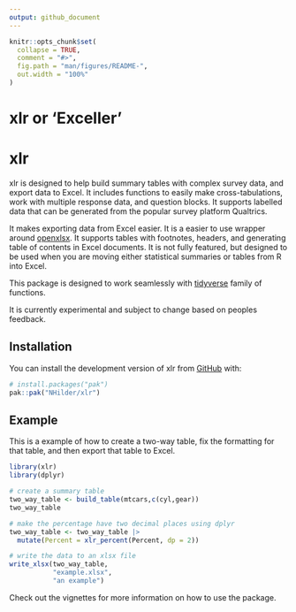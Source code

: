 ```yaml
---
output: github_document
---
```


<!-- README.md is generated from README.Rmd. Please edit that file -->

```r
knitr::opts_chunk$set(
  collapse = TRUE,
  comment = "#>",
  fig.path = "man/figures/README-",
  out.width = "100%"
)
```

# xlr or 'Exceller'

<!-- badges: start -->
<!-- badges: end -->

# xlr 
xlr is designed to help build summary tables with complex survey data, and export data to Excel. It
includes functions to easily make cross-tabulations, work with multiple response data, and question
blocks. It supports labelled data that can be generated from the popular survey platform Qualtrics.

It makes exporting data from Excel easier. It is a easier to use wrapper around [openxlsx](https://ycphs.github.io/openxlsx/).
It supports tables with footnotes, headers, and generating table of contents in Excel documents. It 
is not fully featured, but designed to be used when you are moving either statistical summaries
or tables from R into Excel.

This package is designed to work seamlessly with [tidyverse](https://www.tidyverse.org/) family 
of functions.

It is currently experimental and subject to change based on peoples feedback.

## Installation

You can install the development version of xlr from [GitHub](https://github.com/) with:

``` r
# install.packages("pak")
pak::pak("NHilder/xlr")
```

## Example

This is a example of how to create a two-way table, fix the formatting for that table, and then
export that table to Excel.

```r
library(xlr)
library(dplyr)

# create a summary table
two_way_table <- build_table(mtcars,c(cyl,gear))
two_way_table

# make the percentage have two decimal places using dplyr
two_way_table <- two_way_table |> 
  mutate(Percent = xlr_percent(Percent, dp = 2))

# write the data to an xlsx file
write_xlsx(two_way_table,
           "example.xlsx",
           "an example")
```

Check out the vignettes for more information on how to use the package.
